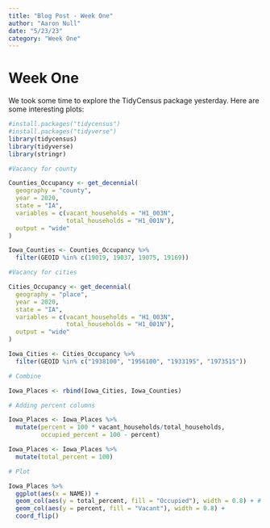 ```yaml
---
title: "Blog Post - Week One"
author: "Aaron Null"
date: "5/23/23"
category: "Week One"
---
```


# Week One

We took some time to explore the TidyCensus package yesterday. Here are some interesting plots:

```r
#install.packages("tidycensus")
#install.packages("tidyverse")
library(tidycensus)
library(tidyverse)
library(stringr)
```

```r
#Vacancy for county

Counties_Occupancy <- get_decennial(
  geography = "county",
  year = 2020,
  state = "IA",
  variables = c(vacant_households = "H1_003N",
                total_households = "H1_001N"),
  output = "wide"
)

Iowa_Counties <- Counties_Occupancy %>%
  filter(GEOID %in% c(19019, 19037, 19075, 19169))


```

```r
#Vacancy for cities

Cities_Occupancy <- get_decennial(
  geography = "place",
  year = 2020,
  state = "IA",
  variables = c(vacant_households = "H1_003N",
                total_households = "H1_001N"),
  output = "wide"
)

Iowa_Cities <- Cities_Occupancy %>%
  filter(GEOID %in% c("1938100", "1956100", "1933195", "1973515"))

# Combine

Iowa_Places <- rbind(Iowa_Cities, Iowa_Counties)
```


```r
# Adding percent columns

Iowa_Places <- Iowa_Places %>%
  mutate(percent = 100 * vacant_households/total_households,
         occupied_percent = 100 - percent)

Iowa_Places <- Iowa_Places %>%
  mutate(total_percent = 100)

# Plot

Iowa_Places %>%
  ggplot(aes(x = NAME)) +
  geom_col(aes(y = total_percent, fill = "Occupied"), width = 0.8) + # add bars for total population
  geom_col(aes(y = percent, fill = "Vacant"), width = 0.8) +
  coord_flip()
```